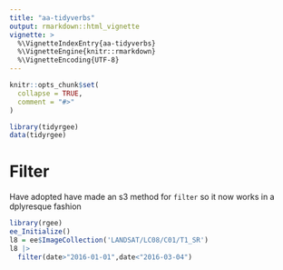 ```yaml
---
title: "aa-tidyverbs"
output: rmarkdown::html_vignette
vignette: >
  %\VignetteIndexEntry{aa-tidyverbs}
  %\VignetteEngine{knitr::rmarkdown}
  %\VignetteEncoding{UTF-8}
---
```


```r
knitr::opts_chunk$set(
  collapse = TRUE,
  comment = "#>"
)
```

```r
library(tidyrgee)
data(tidyrgee)

```


# Filter

Have adopted have made an s3 method for `filter` so it now works in a dplyresque fashion
```r
library(rgee)
ee_Initialize()
l8 = ee$ImageCollection('LANDSAT/LC08/C01/T1_SR')
l8 |> 
  filter(date>"2016-01-01",date<"2016-03-04")


```
